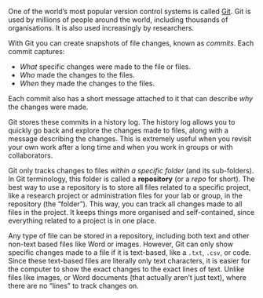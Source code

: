 One of the world's most popular version control systems is called
[Git](https://git-scm.com/book/en/v2/Getting-Started-What-is-Git). Git
is used by millions of people around the world, including thousands of
organisations. It is also used increasingly by researchers.

With Git you can create snapshots of file changes, known as *commits*.
Each commit captures:

-   *What* specific changes were made to the file or files.
-   *Who* made the changes to the files.
-   *When* they made the changes to the files.

Each commit also has a short message attached to it that can describe
*why* the changes were made.

Git stores these commits in a history log. The history log allows you to
quickly go back and explore the changes made to files, along with a
message describing the changes. This is extremely useful when you
revisit your own work after a long time and when you work in groups or
with collaborators.

Git only tracks changes to files *within a specific folder* (and its
sub-folders). In Git terminology, this folder is called a **repository**
(or a *repo* for short). The best way to use a repository is to store
all files related to a specific project, like a research project or
administration files for your lab or group, in the repository (the
"folder"). This way, you can track all changes made to all files in the
project. It keeps things more organised and self-contained, since
everything related to a project is in one place.

Any type of file can be stored in a repository, including both text and
other non-text based files like Word or images. However, Git can only
show specific changes made to a file if it is text-based, like a `.txt`,
`.csv`, or code. Since these text-based files are literally only text
characters, it is easier for the computer to show the exact changes to
the exact lines of text. Unlike files like images, or Word documents
(that actually aren't just text), where there are no "lines" to track
changes on.

